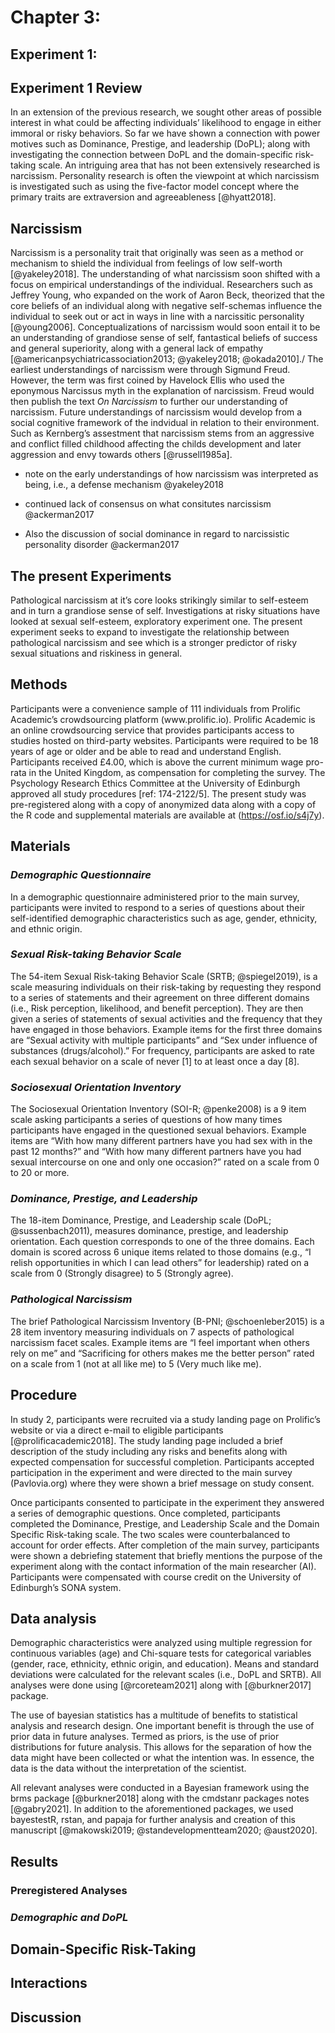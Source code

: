 # Chapter 3:  
## Experiment 1:
## Experiment 1 Review

In an extension of the previous research, we sought other areas of possible interest in what could be affecting individuals' likelihood to engage in either immoral or risky behaviors. So far we have shown a connection with power motives such as Dominance, Prestige, and leadership (DoPL); along with investigating the connection between DoPL and the domain-specific risk-taking scale. An intriguing area that has not been extensively researched is narcissism. Personality research is often the viewpoint at which narcissism is investigated such as using the five-factor model concept where the primary traits are extraversion and agreeableness [@hyatt2018].


## Narcissism

Narcissism is a personality trait that originally was seen as a method or mechanism to shield the individual from feelings of low self-worth [@yakeley2018]. The understanding of what narcissism soon shifted with a focus on empirical understandings of the individual. Researchers such as Jeffrey Young, who expanded on the work of Aaron Beck, theorized that the core beliefs of an individual along with negative self-schemas influence the individual to seek out or act in ways in line with a narcissitic personality [@young2006]. Conceptualizations of narcissism would soon entail it to be an understanding of grandiose sense of self, fantastical beliefs of success and general superiority, along with a general lack of empathy [@americanpsychiatricassociation2013; @yakeley2018; @okada2010]./
The earliest understandings of narcissism were through Sigmund Freud. However, the term was first coined by Havelock Ellis who used the eponymous Narcissus myth in the explanation of narcissism. Freud would then publish the text *On Narcissism* to further our understanding of narcissism. Future understandings of narcissism would develop from a social cognitive framework of the indvidual in relation to their environment. Such as Kernberg's assestment that narcissism stems from an aggressive and conflict filled childhood affecting the childs development and later aggression and envy towards others [@russell1985a].

* note on the early understandings of how narcissism was interpreted as being, i.e., a defense mechanism @yakeley2018

* continued lack of consensus on what consitutes narcissism @ackerman2017

* Also the discussion of social dominance in regard to narcissistic personality disorder @ackerman2017

## The present Experiments

Pathological narcissism at it's core looks strikingly similar to self-esteem and in turn a grandiose sense of self. Investigations at risky situations have looked at sexual self-esteem, exploratory experiment one. The present experiment seeks to expand to investigate the relationship between pathological narcissism and see which is a stronger predictor of risky sexual situations and riskiness in general.

## Methods

Participants were a convenience sample of 111 individuals from Prolific Academic's crowdsourcing platform (www.prolific.io). Prolific Academic is an online crowdsourcing service that provides participants access to studies hosted on third-party websites. Participants were required to be 18 years of age or older and be able to read and understand English. Participants received £4.00, which is above the current minimum wage pro-rata in the United Kingdom, as compensation for completing the survey. The Psychology Research Ethics Committee at the University of Edinburgh approved all study procedures [ref: 174-2122/5]. The present study was pre-registered along with a copy of anonymized data along with a copy of the R code and supplemental materials are available at ([https://osf.io/s4j7y](https://osf.io/s4j7y)).

## Materials

### *Demographic Questionnaire*

In a demographic questionnaire administered prior to the main survey, participants were invited to respond to a series of questions about their self-identified demographic characteristics such as age, gender, ethnicity, and ethnic origin.

### *Sexual Risk-taking Behavior Scale*

The 54-item Sexual Risk-taking Behavior Scale (SRTB; @spiegel2019), is a scale measuring individuals on their risk-taking by requesting they respond to a series of statements and their agreement on three different domains (i.e., Risk perception, likelihood, and benefit perception). They are then given a series of statements of sexual activities and the frequency that they have engaged in those behaviors. Example items for the first three domains are "Sexual activity with multiple participants" and "Sex under influence of substances (drugs/alcohol)." For frequency, participants are asked to rate each sexual behavior on a scale of never [1] to at least once a day [8]. 

### *Sociosexual Orientation Inventory*

The Sociosexual Orientation Inventory (SOI-R; @penke2008) is a 9 item scale asking participants a series of questions of how many times participants have engaged in the questioned sexual behaviors. Example items are "With how many different partners have you had sex with in the past 12 months?" and "With how many different partners have you had sexual intercourse on one and only one occasion?" rated on a scale from 0 to 20 or more. 

### *Dominance, Prestige, and Leadership*

The 18-item Dominance, Prestige, and Leadership scale (DoPL; @sussenbach2011), measures dominance, prestige, and leadership orientation. Each question corresponds to one of the three domains. Each domain is scored across 6 unique items related to those domains (e.g., "I relish opportunities in which I can lead others" for leadership) rated on a scale from 0 (Strongly disagree) to 5 (Strongly agree). 

### *Pathological Narcissism*

The brief Pathological Narcissism Inventory (B-PNI; @schoenleber2015) is a 28 item inventory measuring individuals on 7 aspects of pathological narcissism facet scales. Example items are "I feel important when others rely on me" and "Sacrificing for others makes me the better person" rated on a scale from 1 (not at all like me) to 5 (Very much like me).

## Procedure

In study 2, participants were recruited via a study landing page on Prolific's website or via a direct e-mail to eligible participants [@prolificacademic2018]. The study landing page included a brief description of the study including any risks and benefits along with expected compensation for successful completion. Participants accepted participation in the experiment and were directed to the main survey (Pavlovia.org) where they were shown a brief message on study consent.

Once participants consented to participate in the experiment they answered a series of demographic questions. Once completed, participants completed the Dominance, Prestige, and Leadership Scale and the Domain Specific Risk-taking scale. The two scales were counterbalanced to account for order effects. After completion of the main survey, participants were shown a debriefing statement that briefly mentions the purpose of the experiment along with the contact information of the main researcher (AI). Participants were compensated with course credit on the University of Edinburgh's SONA system.

## Data analysis

Demographic characteristics were analyzed using multiple regression for continuous variables (age) and Chi-square tests for categorical variables (gender, race, ethnicity, ethnic origin, and education). Means and standard deviations were calculated for the relevant scales (i.e., DoPL and SRTB). All analyses were done using [@rcoreteam2021] along with [@burkner2017] package.

The use of bayesian statistics has a multitude of benefits to statistical analysis and research design. One important benefit is through the use of prior data in future analyses. Termed as priors, is the use of prior distributions for future analysis. This allows for the separation of how the data might have been collected or what the intention was. In essence, the data is the data without the interpretation of the scientist. 

All relevant analyses were conducted in a Bayesian framework using the brms package [@burkner2018] along with the cmdstanr packages notes [@gabry2021]. In addition to the aforementioned packages, we used bayestestR, rstan, and papaja for further analysis and creation of this manuscript [@makowski2019; @standevelopmentteam2020; @aust2020]. 

## Results


### Preregistered Analyses


### *Demographic and DoPL*

## Domain-Specific Risk-Taking



## Interactions  



## Discussion